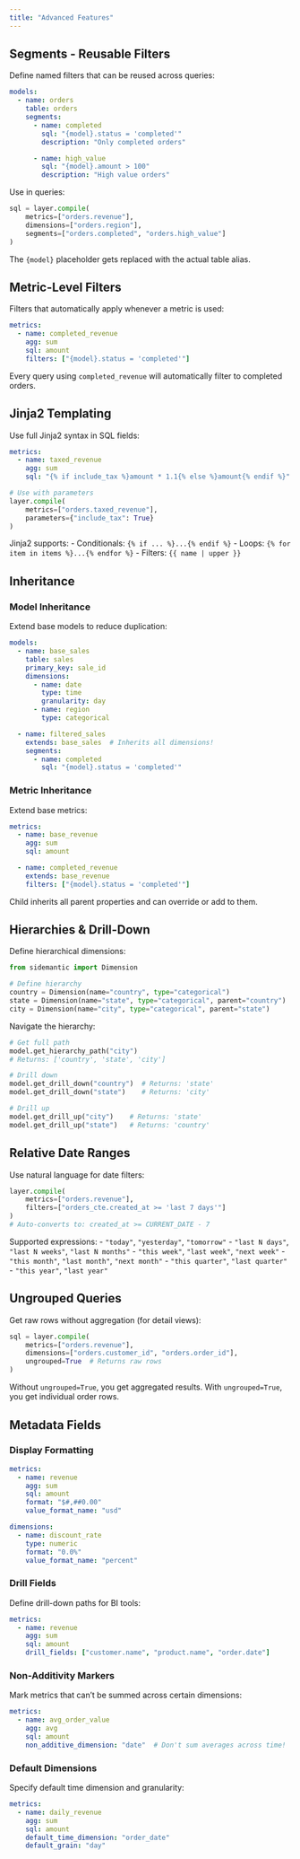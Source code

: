 ```yaml
---
title: "Advanced Features"
---
```


## Segments - Reusable Filters

Define named filters that can be reused across queries:

```yaml
models:
  - name: orders
    table: orders
    segments:
      - name: completed
        sql: "{model}.status = 'completed'"
        description: "Only completed orders"

      - name: high_value
        sql: "{model}.amount > 100"
        description: "High value orders"
```

Use in queries:

```python
sql = layer.compile(
    metrics=["orders.revenue"],
    dimensions=["orders.region"],
    segments=["orders.completed", "orders.high_value"]
)
```

The `{model}` placeholder gets replaced with the actual table alias.

## Metric-Level Filters

Filters that automatically apply whenever a metric is used:

```yaml
metrics:
  - name: completed_revenue
    agg: sum
    sql: amount
    filters: ["{model}.status = 'completed'"]
```

Every query using `completed_revenue` will automatically filter to completed orders.

## Jinja2 Templating

Use full Jinja2 syntax in SQL fields:

```yaml
metrics:
  - name: taxed_revenue
    agg: sum
    sql: "{% if include_tax %}amount * 1.1{% else %}amount{% endif %}"
```

```python
# Use with parameters
layer.compile(
    metrics=["orders.taxed_revenue"],
    parameters={"include_tax": True}
)
```

Jinja2 supports:
- Conditionals: `{% if ... %}...{% endif %}`
- Loops: `{% for item in items %}...{% endfor %}`
- Filters: `{{ name | upper }}`

## Inheritance

### Model Inheritance

Extend base models to reduce duplication:

```yaml
models:
  - name: base_sales
    table: sales
    primary_key: sale_id
    dimensions:
      - name: date
        type: time
        granularity: day
      - name: region
        type: categorical

  - name: filtered_sales
    extends: base_sales  # Inherits all dimensions!
    segments:
      - name: completed
        sql: "{model}.status = 'completed'"
```

### Metric Inheritance

Extend base metrics:

```yaml
metrics:
  - name: base_revenue
    agg: sum
    sql: amount

  - name: completed_revenue
    extends: base_revenue
    filters: ["{model}.status = 'completed'"]
```

Child inherits all parent properties and can override or add to them.

## Hierarchies & Drill-Down

Define hierarchical dimensions:

```python
from sidemantic import Dimension

# Define hierarchy
country = Dimension(name="country", type="categorical")
state = Dimension(name="state", type="categorical", parent="country")
city = Dimension(name="city", type="categorical", parent="state")
```

Navigate the hierarchy:

```python
# Get full path
model.get_hierarchy_path("city")
# Returns: ['country', 'state', 'city']

# Drill down
model.get_drill_down("country")  # Returns: 'state'
model.get_drill_down("state")    # Returns: 'city'

# Drill up
model.get_drill_up("city")    # Returns: 'state'
model.get_drill_up("state")   # Returns: 'country'
```

## Relative Date Ranges

Use natural language for date filters:

```python
layer.compile(
    metrics=["orders.revenue"],
    filters=["orders_cte.created_at >= 'last 7 days'"]
)
# Auto-converts to: created_at >= CURRENT_DATE - 7
```

Supported expressions:
- `"today"`, `"yesterday"`, `"tomorrow"`
- `"last N days"`, `"last N weeks"`, `"last N months"`
- `"this week"`, `"last week"`, `"next week"`
- `"this month"`, `"last month"`, `"next month"`
- `"this quarter"`, `"last quarter"`
- `"this year"`, `"last year"`

## Ungrouped Queries

Get raw rows without aggregation (for detail views):

```python
sql = layer.compile(
    metrics=["orders.revenue"],
    dimensions=["orders.customer_id", "orders.order_id"],
    ungrouped=True  # Returns raw rows
)
```

Without `ungrouped=True`, you get aggregated results.
With `ungrouped=True`, you get individual order rows.

## Metadata Fields

### Display Formatting

```yaml
metrics:
  - name: revenue
    agg: sum
    sql: amount
    format: "$#,##0.00"
    value_format_name: "usd"

dimensions:
  - name: discount_rate
    type: numeric
    format: "0.0%"
    value_format_name: "percent"
```

### Drill Fields

Define drill-down paths for BI tools:

```yaml
metrics:
  - name: revenue
    agg: sum
    sql: amount
    drill_fields: ["customer.name", "product.name", "order.date"]
```

### Non-Additivity Markers

Mark metrics that can't be summed across certain dimensions:

```yaml
metrics:
  - name: avg_order_value
    agg: avg
    sql: amount
    non_additive_dimension: "date"  # Don't sum averages across time!
```

### Default Dimensions

Specify default time dimension and granularity:

```yaml
metrics:
  - name: daily_revenue
    agg: sum
    sql: amount
    default_time_dimension: "order_date"
    default_grain: "day"
```
